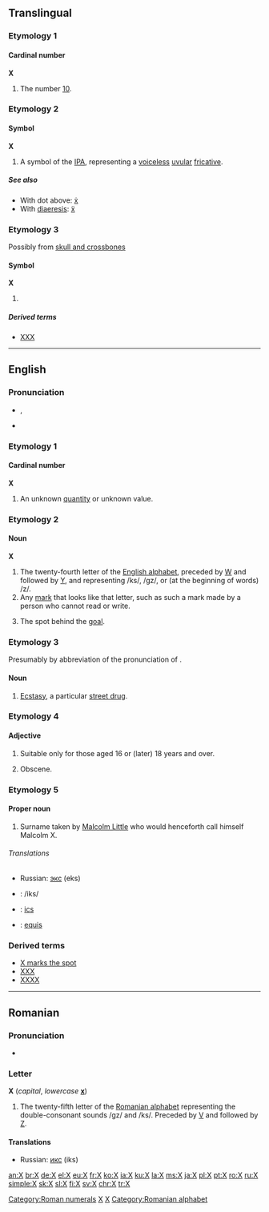 {{wikipedia}}
{{also|Appendix:Variations of "x"}}
==Translingual==

===Etymology 1===

====Cardinal number====
{{enum|IX|XI|Roman numeral|X}}
'''X'''

# {{context|Roman numerals}} The number [[ten|10]].

===Etymology 2===

====Symbol====
'''X'''

# A symbol of the [[IPA]], representing a [[voiceless]] [[uvular]] [[fricative]].

=====See also=====
* With dot above: [[ẋ]]
* With [[diaeresis]]: [[ẍ]]

===Etymology 3===
Possibly from [[skull and crossbones]]

====Symbol====
'''X'''

# {{non-gloss definition|A hazard indicator, sometimes incorporated into standard labelling and signage systems}}

=====Derived terms=====
* [[XXX]]

[[Category:Roman numerals]]

----

==English==

===Pronunciation===
* {{IPA|/ɛks/}}, {{SAMPA|/Eks/}}
* {{rhymes|ɛks}}

===Etymology 1===

====Cardinal number====
'''X'''

# An unknown [[quantity]] or unknown value.

===Etymology 2===

====Noun====
'''X'''

# The twenty-fourth letter of the [[Appendix:Roman script|English alphabet]], preceded by [[W]] and followed by [[Y]], and representing /ks/, /gz/,<!--as in "exact" in my dialect at least--> or (at the beginning of words) /z/.
# Any [[mark]] that looks like that letter, such as such a mark made by a person who cannot read or write.
# {{lacrosse}} The spot behind the [[goal]].

===Etymology 3===
Presumably by abbreviation of the pronunciation of {{term|ecstasy}}.

====Noun====
{{en-noun|-}}

# {{slang}} [[ecstasy|Ecstasy]], a particular [[street drug]].

===Etymology 4===

====Adjective====
{{en-adj|-}}

# {{context|Former|_|British|_|film certificate}} Suitable only for those aged 16 or (later) 18 years and over.
# {{context|movie rating}} Obscene.

===Etymology 5===

====Proper noun====
{{en-proper noun}}

# {{rfd-sense}} Surname taken by [[w:Malcolm X|Malcolm Little]] who would henceforth call himself Malcolm X.

======Translations======
{{trans-top|surname taken by Malcolm Little}}
* Russian: [[экс]] (eks)
{{trans-mid}}
{{trans-bottom}}

{{checktrans-top}}
* {{ttbc|French}}: /iks/
* {{ttbc|Italian}}: [[ics]]
{{trans-mid}}
* {{ttbc|Spanish}}: [[equis]]
{{trans-bottom}}

===Derived terms===
* [[X marks the spot]]
* [[XXX]]
* [[XXXX]]

[[Category:IPA symbols|X]]
[[Category:Latin letters|X]]

----

==Romanian==

===Pronunciation===
* {{IPA|/iks/|lang=ro}}

===Letter===
'''X''' (''capital'', ''lowercase'' '''[[x]]''')

# The twenty-fifth letter of the [[Romanian alphabet]] representing the double-consonant sounds /gz/ and /ks/. Preceded by [[V]] and followed by [[Z]].

====Translations====
{{trans-top}}
* Russian: [[икс]] (iks)
{{trans-mid}}
{{trans-bottom}}

[[Category:Romanian alphabet]]

[[an:X]]
[[br:X]]
[[de:X]]
[[el:X]]
[[eu:X]]
[[fr:X]]
[[ko:X]]
[[ia:X]]
[[ku:X]]
[[la:X]]
[[ms:X]]
[[ja:X]]
[[pl:X]]
[[pt:X]]
[[ro:X]]
[[ru:X]]
[[simple:X]]
[[sk:X]]
[[sl:X]]
[[fi:X]]
[[sv:X]]
[[chr:X]]
[[tr:X]]